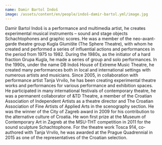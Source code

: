 ```yaml
---
name: Damir Bartol Indoš
image: /assets/content/en/people/indoš-damir-bartol.yml/image.jpg
---
```

Damir Bartol Indoš is a performance and multimedia artist, he creates experimental musical instruments – sound and stage objects Schachtophones and graphic scores. He was a member of the neo-avant-garde theatre group Kugla Glumište (The Sphere Theatre), with whom he created and performed a series of influential actions and performances in the period from 1975 to 1982. During the 1980s, as the initiator of a hard fraction Grupa Kugla, he made a series of group and solo performances. In the 1990s, under the name DB Indoš House of Extreme Music Theatre, he created many performances both in local and international settings with numerous artists and musicians. Since 2005, in collaboration with performance artist Tanja Vrvilo, he has been creating experimental theatre works and performances for various performance and exhibition spaces. He participated in many international festivals of contemporary theatre, he was a permanent collaborator of &TD Theatre, a member of the Croatian Association of Independent Artists as a theatre director and The Croatian Association of Fine Artists of Applied Arts in the scenography section. He was the winner of the City of Zagreb award in 2009 for his contribution to the alternative culture of Croatia. He won first prize at the Museum of Contemporary Art in Zagreb at the MSU-THT competition in 2011 for the sound sculpture Schachtophone. For the theatre work Tosca 914, co-authored with Tanja Vrvilo, he was awarded at the Prague Quadrennial in 2015 as one of the representatives of the Croatian selection.
